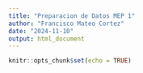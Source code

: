 ---
title: "Preparacion de Datos MEP 1"
author: "Francisco Mateo Cortez"
date: "2024-11-10"
output: html_document
---

```{r setup, include=FALSE}
knitr::opts_chunk$set(echo = TRUE)
```

